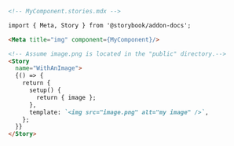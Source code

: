 ```md
<!-- MyComponent.stories.mdx -->

import { Meta, Story } from '@storybook/addon-docs';

<Meta title="img" component={MyComponent}/>

<!-- Assume image.png is located in the "public" directory.-->
<Story 
  name="WithAnImage">
  {() => {
    return {
      setup() {
        return { image };
      },
      template: `<img src="image.png" alt="my image" />`,
    };
  }}
</Story>
```